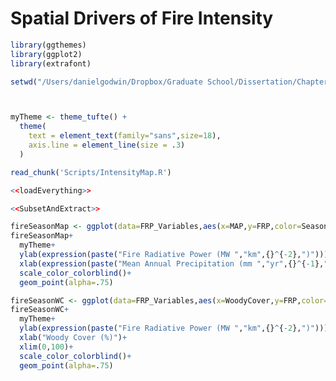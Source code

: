 Spatial Drivers of Fire Intensity
========================================================

```r
library(ggthemes)
library(ggplot2)
library(extrafont)

setwd("/Users/danielgodwin/Dropbox/Graduate School/Dissertation/Chapter 2 - Ignition Variation/SpatialDriversofTopKill")



myTheme <- theme_tufte() +
  theme(
    text = element_text(family="sans",size=18),
    axis.line = element_line(size = .3)
  )
```

```r
read_chunk('Scripts/IntensityMap.R')
```

```r
<<loadEverything>>
```

```r
<<SubsetAndExtract>>
```


```r
fireSeasonMap <- ggplot(data=FRP_Variables,aes(x=MAP,y=FRP,color=Season))
fireSeasonMap+
  myTheme+
  ylab(expression(paste("Fire Radiative Power (MW ","km",{}^{-2},")")))+
  xlab(expression(paste("Mean Annual Precipitation (mm ","yr",{}^{-1},")")))+
  scale_color_colorblind()+
  geom_point(alpha=.75)
```

```r
fireSeasonWC <- ggplot(data=FRP_Variables,aes(x=WoodyCover,y=FRP,color=Season))
fireSeasonWC+
  myTheme+
  ylab(expression(paste("Fire Radiative Power (MW ","km",{}^{-2},")")))+
  xlab("Woody Cover (%)")+
  xlim(0,100)+
  scale_color_colorblind()+
  geom_point(alpha=.75)
```